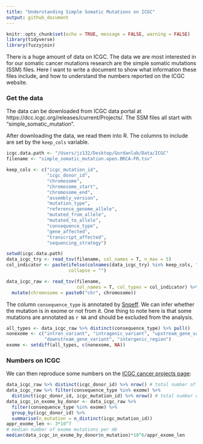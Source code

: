 ```yaml
---
title: "Understanding Simple Somatic Mutations on ICGC"
output: github_document
---
```


```r
knitr::opts_chunk$set(echo = TRUE, message = FALSE, warning = FALSE)
library(tidyverse)
library(fuzzyjoin)
```

There is a huge amount of data on ICGC. The data we are most interested in for our somatic cancer mutations research are the simple somatic mutations (SSM) files. Here I want to write a document to show what information these files include, and how to understand the numbers reported on the ICGC website.

### Get the data
The data can be downloaded from ICGC data portal at https://dcc.icgc.org/releases/current/Projects/. The SSM files all start with "simple_somatic_mutation".

After downloading the data, we read them into R. The columns to include are set by the `keep_cols` variable.

```r
icgc.data.path <- "/Users/jz132/Desktop/Gordanlab/Data/ICGC"
filename <- "simple_somatic_mutation.open.BRCA-FR.tsv"

keep_cols <- c("icgc_mutation_id", 
               "icgc_donor_id", 
               "chromosome",
               "chromosome_start",
               "chromosome_end",
               "assembly_version",
               "mutation_type",
               "reference_genome_allele",
               "mutated_from_allele",
               "mutated_to_allele",
               "consequence_type",
               "gene_affected",
               "transcript_affected",
               "sequencing_strategy")

setwd(icgc.data.path)
data_icgc_try <- read_tsv(filename, col_names = T, n_max = 5)
col_indicator <- paste(ifelse(colnames(data_icgc_try) %in% keep_cols, "?", "-"), 
                       collapse = "")

data_icgc_raw <- read_tsv(filename,
                          col_names = T, col_types = col_indicator) %>%
  mutate(chromosome = paste0("chr", chromosome))
```

The column `consequence_type` is annotated by [Snpeff](http://snpeff.sourceforge.net/SnpEff.html). We can infer whether the mutation is in exome or not from it. One thing to note here is that some mutations are annotated as `r NA` and should be excluded from the analysis.

```r
all_types <- data_icgc_raw %>% distinct(consequence_type) %>% pull()
nonexome <- c("intron_variant", "intragenic_variant", "upstream_gene_variant", 
              "downstream_gene_variant", "intergenic_region")
exome <- setdiff(all_types, c(nonexome, NA))
```

### Numbers on ICGC

We can then reproduce some numbers on the [ICGC cancer projects page](https://dcc.icgc.org/projects):

```r
data_icgc_raw %>% distinct(icgc_donor_id) %>% nrow() # total number of donors
data_icgc_raw %>% filter(consequence_type %in% exome) %>% 
  distinct(icgc_donor_id, icgc_mutation_id) %>% nrow() # total number of exome mutations
data_icgc_in_exome_by_donor <- data_icgc_raw %>%
  filter(consequence_type %in% exome) %>%
  group_by(icgc_donor_id) %>%
  summarise(n_mutation = n_distinct(icgc_mutation_id))
appr_exome_len <- 3*10^7
# median number of exome mutations per mb
median(data_icgc_in_exome_by_donor$n_mutation)*10^6/appr_exome_len  
```

